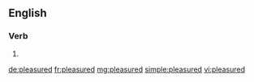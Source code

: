 ==English==

===Verb===
{{head|en}}

# {{en-past of|pleasure}}

[[de:pleasured]]
[[fr:pleasured]]
[[mg:pleasured]]
[[simple:pleasured]]
[[vi:pleasured]]